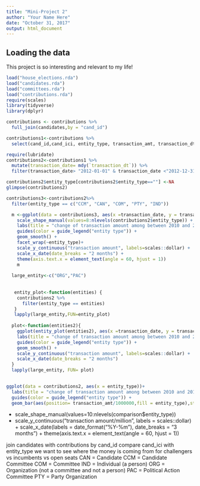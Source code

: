 ```yaml
---
title: "Mini-Project 2"
author: "Your Name Here"
date: "October 31, 2017"
output: html_document
---
```



## Loading the data

This project is so interesting and relevant to my life!

```r
load("house_elections.rda")
load("candidates.rda")
load("committees.rda")
load("contributions.rda")
require(scales)
library(tidyverse)
library(dplyr)

contributions <- contributions %>%
  full_join(candidates,by = "cand_id")

contributions1<-contributions %>% 
  select(cand_id,cand_ici, entity_type, transaction_amt, transaction_dt)

require(lubridate)
contributions2<-contributions1 %>%
  mutate(transaction_date= mdy(`transaction_dt`)) %>%
  filter(transaction_date> "2012-01-01" & transaction_date <"2012-12-31")

contributions2$entity_type[contributions2$entity_type==""] <-NA
glimpse(contributions2)

contributions3<-contributions2%>%
  filter(entity_type == c("CCM", "CAN", "COM", "PTY", "IND"))

  m <-ggplot(data = contributions3, aes(x =transaction_date, y = transaction_amt, color = entity_type)) +
    scale_shape_manual(values=8:nlevels(contributions2$entity_type)) + 
    labs(title = "change of transaction amount among between 2010 and 2012 based on entity type")+
    guides(color = guide_legend("entity type")) +
    geom_smooth() +
    facet_wrap(~entity_type)+
    scale_y_continuous("transaction amount", labels=scales::dollar) +
    scale_x_date(date_breaks = "2 months") + 
    theme(axis.text.x = element_text(angle = 60, hjust = 1))
    m
  
  large_entity<-c("ORG","PAC")
 
  
   entity_plot<-function(entities) {
    contributions2 %>%
      filter(entity_type == entities)
   }
   lapply(large_entity,FUN=entity_plot)
   
  plot<-function(entities2){
    ggplot(entity_plot(entities2), aes(x =transaction_date, y = transaction_amt/1000)) +
    labs(title = "change of transaction amount among between 2010 and 2012 based on entity type")+
    guides(color = guide_legend("entity type")) +
    geom_smooth() +
    scale_y_continuous("transaction amount", labels=scales::dollar) +
    scale_x_date(date_breaks = "2 months")
  }
  lapply(large_entity, FUN= plot)
    
```
  

```r
ggplot(data = contributions2, aes(x = entity_type))+ 
  labs(title = "change of transaction amount among between 2010 and 2012 on different entity type")+
  guides(color = guide_legend("entity type")) +
  geom_bar(aes(position= transaction_amt/1000000,fill = entity_type),stats="identity")
```
 +  
  scale_shape_manual(values=10:nlevels(comparison$entity_type)) 
 +
  scale_y_continuous("transaction amount/million", labels = scales::dollar) +
  scale_x_date(labels =  date_format("%Y-%m"), date_breaks = "3 months") + 
  theme(axis.text.x = element_text(angle = 60, hjust = 1))





join candidates with contributions by cand_id
compare cand_ici with entity_type
we want to see where the money is coming from for challengers vs incumbents vs open seats CAN = Candidate
CCM = Candidate Committee
COM = Committee
IND = Individual (a person)
ORG = Organization (not a committee and not a person)
PAC = Political Action Committee
PTY = Party Organization


